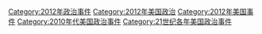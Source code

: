 [[Category:2012年政治事件|Category:2012年政治事件]]
[[Category:2012年美国政治|Category:2012年美国政治]]
[[Category:2012年美国事件|Category:2012年美国事件]]
[[Category:2010年代美国政治事件|Category:2010年代美国政治事件]]
[[Category:21世纪各年美国政治事件|Category:21世纪各年美国政治事件]]
